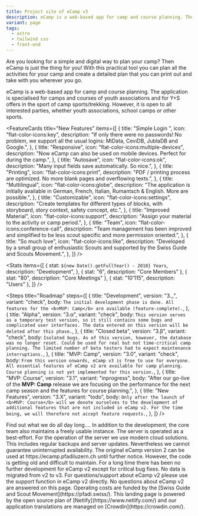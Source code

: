 ```yaml
---
title: Project site of eCamp v3
description: eCamp is a web-based app for camp and course planning. The application is specialised for camps and courses of youth associations and for Y+S offers in the sport of camp sports/trekking. However, it is open to all interested parties, whether youth associations, school camps or other sports.
variant: page
tags:
  - astro
  - tailwind css
  - front-end
---
```



<HeroBanner
  title="eCamp"
  description="Digital camp planning for everyone"
  primary="To eCamp"
  secondary="Contribute"
/>

<ProseSection>
  <p>
    Are you looking for a simple and digital way to plan your camp? Then
    eCamp is just the thing for you! With this practical tool you can plan all
    the activities for your camp and create a detailed plan that you can print
    out and take with you wherever you go.
  </p>
  <p>
    eCamp is a web-based app for camp and course planning. The application is
    specialised for camps and courses of youth associations and for Y+S offers
    in the sport of camp sports/trekking. However, it is open to all interested
    parties, whether youth associations, school camps or other sports.
  </p>
</ProseSection>

<FeatureCards
  title="New Features"
  items={[
    {
      title: "Simple Login ",
      icon: "flat-color-icons:key",
      description:
        "If only there were no passwords! No problem, we support all the usual logins: MiData, CeviDB, JublaDB and Google.",
    },
    {
      title: "Responsive",
      icon: "flat-color-icons:multiple-devices",
      description:
        "Now eCamp can also be used on mobile devices. Perfect for during the camp.",
    },
    {
      title: "Autosave",
      icon: "flat-color-icons:ok",
      description: "Many input fields save automatically. So nice.",
    },
    {
      title: "Printing",
      icon: "flat-color-icons:print",
      description:
        "PDF / printing process are optimized. No more blank pages and overflowing texts.",
    },
    {
      title: "Multilingual",
      icon: "flat-color-icons:globe",
      description:
        "The application is initially available in German, French, Italian, Rumantsch & English. More are possible.",
    },
    {
      title: "Customizable",
      icon: "flat-color-icons:settings",
      description:
        "Create templates for different types of blocks, with storyboard, story context, safety concept, etc.",
    },
    {
      title: "Improved Material",
      icon: "flat-color-icons:support",
      description: "Assign your material to the activity or camp period.",
    },
    {
      title: "Team",
      icon: "flat-color-icons:conference-call",
      description: "Team management has been improved and simplified to be less scout specific and more permission oriented.",
    },
    {
      title: "So much love",
      icon: "flat-color-icons:like",
      description:
        "Developed by a small group of enthusiastic Scouts and supported by the Swiss Guide and Scouts Movement.",
    },
  ]}
/>

<Stats
  items={[
    {
      stat: `${new Date().getFullYear() - 2018} Years`,
      description: "Development",
    },
    { stat: "6", description: "Core Members" },
    { stat: "80", description: "Core Meetings" },
    { stat: "10’115", description: "Users" },
  ]}
/>

<Steps
  title="Roadmap"
  steps={[
    {
      title: "Development",
      version: "3._",
      variant: "check",
      body: `The initial development phase is done. All features for the <b>MVP: Camp</b> are available (feature-complete).`,
    },
    {
      title: "Alpha",
      version: "3.α",
      variant: "check",
      body: `This version serves as a temporary test version, so it still contains some bugs and complicated user interfaces. The data entered on this version will be deleted after this phase.`,
    },
    {
      title: "Closed beta",
      version: "3.β",
      variant: "check",
      body: `Isolated bugs. As of this version, however, the database was no longer reset.
        Could be used for real but not time-critical camp planning.
        The limited number of beta testers had to expect maintenance interruptions.`,
    },
    {
      title: "MVP: Camp",
      version: "3.0",
      variant: "check",
      body: `From this version onwards, eCamp v3 is free to use for everyone.
      All essential features of eCamp v2 are available for camp planning. Course planning is not yet implemented for this version.`,
    },
    {
      title: "MVP: Course",
      version: "3.1",
      variant: "inprogress",
      body: "After our go-live of the <b>MVP: Camp</b> release we are focusing on the performance for the next camp season and the features for course planning.",
    },
    {
      title: "New Features",
      version: "3.X",
      variant: "todo",
      body: `Only after the launch of <b>MVP: Course</b> will we devote ourselves to the development of additional features that are not included in eCamp v2.
       For the time being, we will therefore not accept feature requests.`,
    },
  ]}
/>

<HighlightedPosts title="Blog">
  Find out what we do all day long....
</HighlightedPosts>

<FaqSection title="Questions & Answers" buttonText="More Questions & Answers" currentLocale="en">
  <FaqItem question="How secure is my data at eCamp?">
    In addition to the development, the core team also maintains a freely usable
    instance. The server is operated as a best-effort. For the operation of the server we use modern cloud solutions.
    This includes regular backups and server updates. Nevertheless we cannot
    guarantee uninterrupted availability.
  </FaqItem>
  <FaqItem question="What will happen to eCamp v2?">
    The original eCamp version 2 can be used at
    https://ecamp.pfadiluzern.ch until further notice. However, the code is
    getting old and difficult to maintain. For a long time there has been no further
    development for eCamp v2 except for critical bug fixes. No data
    is migrated from v2 to v3.
  </FaqItem>
  <FaqItem question="I have a question about eCamp v2">
    For questions/support about eCamp v2 please use the support function in
    eCamp v2 directly. No questions about eCamp v2 are answered on
    this page.
  </FaqItem>
  <FaqItem question="Does anybody support you financially?">
    Operating costs are funded by the [Swiss Guide and Scout Movement](https://pfadi.swiss/).
    This landing page is powered by the open source plan of [Netlify](https://www.netlify.com/)
    and our application translations are managed on [Crowdin](https://crowdin.com/).
  </FaqItem>
</FaqSection>
